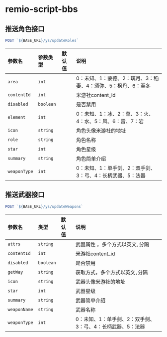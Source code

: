 # remio-script-bbs

## 推送角色接口

```js
POST `${BASE_URL}/ys/updateRoles`
```

| 参数名       | 参数类型  | 默认值 | 说明                                                                                     |
| :----------- | :-------- | :----- | :--------------------------------------------------------------------------------------- |
| `area`       | `int`     |        | 0：未知、1：蒙德、2：璃月、3：稻妻、4：须弥、5：枫丹、6：至冬                             |
| `contentId`  | `int`     |        | 米游社content_id |
| `disabled`   | `boolean` |        | 是否禁用                                       |
| `element`    | `int`     |        | 0：未知、1：冰、2：草、3：火、4：水、5：风、6：雷、7：岩                                                                  |
| `icon`       | `string`  |        | 角色头像米游社的地址                                                                   |
| `role`       | `string`  |        | 角色名称                                                         |
| `star`       | `int`     |        | 角色星级                                                                           |
| `summary`    | `string`  |        | 角色简单介绍                                                           |
| `weaponType` | `int`     |        | 0：未知、1：单手剑、2：双手剑、3：弓、4：长柄武器、5：法器                                                         |


## 推送武器接口

```js
POST `${BASE_URL}/ys/updateWeapons`
```

| 参数名       | 类型  | 默认值 | 说明                                                                                     |
| :----------- | :-------- | :----- | :--------------------------------------------------------------------------------------- |
| `attrs`      | `string`  |        | 武器属性 ，多个方式以英文`,`分隔                             |
| `contentId`  | `int`     |        | 米游社content_id                 |
| `disabled`   | `boolean` |        | 是否禁用                                       |
| `getWay`     | `string`  |        | 获取方式，多个方式以英文`,`分隔                                      |
| `icon`       | `string`  |        | 武器头像米游社的地址                                                                   |
| `star`       | `int`     |        | 武器星级                                                                           |
| `summary`    | `string`  |        | 武器简单介绍                                                           |
| `weaponName` | `string`  |        | 武器名称                                                         |
| `weaponType` | `int`     |        | 0：未知、1：单手剑、2：双手剑、3：弓、4：长柄武器、5：法器                                                         |
